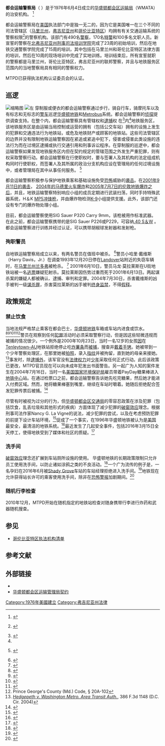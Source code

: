 {{Infobox law enforcement agency
|agencyname=都會運輸警察局
|chief1position=Chief of Police
|website={{URL|https://www.wmata.com/about/transit-police/|官方網站}}
|vehicles2=[[Harley-Davidson_FL|Harley-Davidson FL]]s
|vehicle2type=Motorcycles
|vehicles1=[[Chevrolet_Tahoe|Chevrolet Tahoe]]s, [[Chevrolet_Suburban|Chevrolet Suburban]]s, [[Ford_Crown_Victoria_Police_Interceptor|Ford Crown Victoria Police Interceptor]]s
|vehicle1type=Patrol cars
|police=yes
|employees=550
|formed=1976年6月4日
|chief1name=Ronald Pavlik
|commonname=Metro Transit Police
|governingbody=Washington Metropolitan Area Transit Authority
|countryabbr=U.S.
|country={{USA}}
|legaljuris=[[District_of_Columbia|District of Columbia]], [[Maryland|Maryland]], [[Virginia|Virginia]]
|logocaption=Logo of the [[Washington_Metropolitan_Area_Transit_Authority|Washington Metropolitan Area Transit Authority]]
|logo=WMATA Metro Logo.svg|patchcaption=Patch of the Metro Transit Police Department|patch=Patch of the Metro Transit Police Department.png
|abbreviation=MTPD
|footnotes={{center|[https://www.wmata.com/about/board/upload/Compact_Annotated_2009_final.pdf Washington Metropolitan Area Transit Authority Compact]}}}}

'''都会运输警察局'''（{{lang-en| '''MTPD'''}} ）是于1976年6月4日成立的[[華盛頓都會區交通局|华盛顿都会区运输局]]（WMATA）的治安机构。 <ref name="compact">{{Cite web|title=Washington Metropolitan Area Transit Authority Compact|url=https://www.wmata.com/about/board/upload/Compact_Annotated_2009_final.pdf|accessdate=2018-03-27|date=August 2009|work=Washington Metropolitan Area Transit Authority}} {{PD-notice}}</ref>

都会运输警察局在[[美国|美国]]执法部门中是独一无二的，因为它是美国唯一在三个不同的司法管辖区（[[马里兰州|马里兰州]]，[[弗吉尼亚州|弗吉尼亚州]]和[[哥伦比亚特区|哥伦比亚特区]]）均拥有有关交通运输系统的警察权限<ref name="compact">{{Cite web|title=Washington Metropolitan Area Transit Authority Compact|url=https://www.wmata.com/about/board/upload/Compact_Annotated_2009_final.pdf|accessdate=2018-03-27|date=August 2009|work=Washington Metropolitan Area Transit Authority}} {{PD-notice}}</ref>的警察机构。该部门有490名[[警察|警察]]，170名[[特警|特警]]和100多名文职人员。新宣誓的警察在[[北弗吉尼亚刑事司法培训学院|北弗吉尼亚州刑事司法培训学院]]完成了23周的初始培训，然后在地铁交通警察学院完成了15周的培训，其中包括在马里兰州和哥伦比亚特区法律方面的培训，然后在10周的现场培训中完成了实地训练。培训结束后，所有宣誓就职的警察都是马里兰州，哥伦比亚特区，弗吉尼亚州的联邦警察，并且与地铁服务区范围内的当地警察局具有相同的警察权力。

MTPD已获得执法机构认证委员会的认证。

== 巡逻 ==
[[File:Patch_of_the_Metro_Transit_Police_Department_(1999–2016).png|缩略图]]
[[File:Metro_Transit_Police_Car_(27754895185).jpg|左]]
穿制服或便衣的都会运输警察通过步行，骑自行车，骑摩托车以及有标志和无标志的[[警察車輛|警车]]巡逻[[華盛頓地鐵|华盛顿地铁]]和[[華盛頓公車|Metrobus]]系统。都会运输警察的[[侦探|侦探]]提供调查支持。在整个{{Convert|1500|sqmi|adj=on}}内，都会运输警察具有管辖权和[[逮捕|逮捕]]权  在{{Convert|150|ft}}<ref name="#1">{{Cite web|title=Metro Transit Police Department|url=https://www.wmata.com/about/transit-police/|accessdate=2018-03-27|work=WMATA}}</ref>内<ref name="#1"/>地铁服务区，该地铁服务区是由运输当局控制或运营的拥有（包括公交车站）拥有的设施上发生的犯罪和交通违法行为地铁站，或危及地铁财产或顾客的地铁站。这些司法管辖区的边界并没有限制地铁运输警察因在紧追或紧追中犯下，侵害或侵害此类设施的违法行为而在过境区逮捕或执行交通引用和刑事诉讼程序。在穿制服的巡逻中，都会运输警察如果发现地铁服务区内但在契约规定的管辖范围之外发生严重犯罪，则有权采取警察行动。都会运输警察在行使职权时，要与签署人及其机构的法定组成机构同时行使职权，而签署人及其所属的政治分支机构应设在管理局的任何过境设施中，或者管理局在其中从事任何服务。 <ref name="compact">{{Cite web|title=Washington Metropolitan Area Transit Authority Compact|url=https://www.wmata.com/about/board/upload/Compact_Annotated_2009_final.pdf|accessdate=2018-03-27|date=August 2009|work=Washington Metropolitan Area Transit Authority}} {{PD-notice}}</ref>

都会运输警察积极参与保护地铁乘客和基础设施免受[[恐怖主义|恐怖]]威胁的[[恐怖主义|袭击]]。在[[九一一袭击事件|2001年9月11日的袭击]]， [[馬德里三一一連環爆炸案|2004年的马德里火车爆炸]]和[[倫敦七七爆炸案|2005年7月7日的伦敦地铁爆炸之后]]，并且，地铁运输警察特别响应小组的成员定期进行武装扫荡，同时手持特殊武器系统，H＆K [[HK_MP5冲锋枪|MP5]][[冲锋枪|冲锋枪]]，并由爆炸物检测[[警犬|K-9]]小组提供支援。此外，该部门还设有专门的爆炸物处理小组。

目前，都会运输警察使用SIG Sauer P320 Carry 9mm，该枪被用作标准武器。在此之前，都会运输警察携带的是SIG Sauer P226或P229，可容纳[[.40_S&W|.40 S＆W]] 。都会运输警察进行训练并经过认证，可以携带胡椒球发射器和发射枪。

=== 殉职警员 ===
自地铁运输警察局成立以来，有两名警员在值班中被杀。 <ref name="MTPD Memorial">{{Cite web|title=Metro Transit Police Department, District of Columbia Fallen Officers|url=https://www.odmp.org/agency/2461-washington-metropolitan-area-transit-authority-police-department-district-of-columbia|accessdate=2018-03-27|work=Officer Down Memorial Page}}</ref>警员小哈里·戴维斯（Harry Davis，Jr.）在调查1993年12月20日停在[[蘭都佛站|Landover]]站附近的失窃车辆时，在[[兰多弗_(马里兰州)|马里兰州兰多弗]]被枪杀。 <ref name="Davis">{{Cite web|title=Officer Harry Davis Jr.|url=https://www.odmp.org/officer/590-officer-harry-davis-jr|accessdate=2018-03-27|date=1993-12-20|work=Officer Down Memorial Page}}</ref> 2001年6月10日，警员马龙·莫拉莱斯在U街地铁站被一名[[逃票|逃票]]嫌疑犯射杀。莫拉莱斯因伤势过重而死于2001年6月13日。两起谋杀案的嫌疑人都被确认、逮捕、审判和定罪。2004年7月30日，杀害戴维斯的凶手被判一级[[謀殺|谋杀罪]]，杀害莫拉莱斯的凶手被判[[無期徒刑|终身监禁]]，不得[[假释|假释]]。

== 政策规定 ==

=== 禁止饮食 ===
当地法规严格禁止乘客在都会巴士，[[華盛頓地鐵|华盛顿地铁]]车箱或车站内进食或饮水。<ref>{{Cite web|title=Alexandria, VA Code of Ordinances|url=https://library.municode.com/va/alexandria/codes/code_of_ordinances?nodeId=PTIITHCOGEOR_TIT13MIOF_CH1GEOF_S13-1-37PUTRPAVESCBURATRCARATRSTROCO|accessdate=2018-03-27|date=2017-12-07}}</ref><ref>{{Cite web|title=§ 14.2-80, Arlington County Code|url=https://countyboard.arlingtonva.us/wp-content/uploads/sites/22/2017/02/Ch14.2_Motor-Vehicles-and-Traffic.pdf|accessdate=2018-03-27|date=December 2016}}</ref><ref>{{Cite web|title=District of Columbia Code, Title 35, Subtitle I, Chapter 2, Subchapter III|url=http://law.justia.com/codes/district-of-columbia/2012/division-v/title-35/subtitle-i/chapter-2/subchapter-iii/section-35-251.html|accessdate=2018-03-27}}</ref><ref>{{Cite web|title=Montgomery County Code, § 54A-2|url=http://library.amlegal.com/nxt/gateway.dll/Maryland/montgom/partiilocallawsordinancesresolutionsetc/chapter54atransitfacilitiesnote?f=templates$fn=default.htm$3.0$vid=amlegal:montgomeryco_md_mc$anc=JD_54A-2|accessdate=2018-03-27|date=2018-01-18}}</ref><ref>Prince George's County (Md.) Code, § 20A-102</ref>警员在观察到任何[[犯罪|犯罪]]活动时必须采取警察行动，但是因这些轻微违规而被捕的情况很少。一个例外是2000年10月23日，当时一名12岁的女孩[[逮捕|因]]在[[騰里鎮-美國大學站|Tenleytown–AU]]地铁站拒绝停止吃[[馬鈴薯條|炸薯条]]而[[逮捕|被捕]]，搜查并[[手銬|戴着手铐]]。她被带到一个少年警察处理区，在那里她被[[面部照片|拍照]]，录入[[指紋|指纹]]并被拘留，直到她的母亲来接她。<ref>''[http://openjurist.org/386/f3d/1148/hedgepeth-v-washington-metropolitan-area-transit-authority Hedgepeth v. Washington Metro. Area Transit Auth.]'', 386 F.3d 1148 (D.C. Cir. 2004)</ref>事发时，除[[逮捕|逮捕外]]，该军官没有[[法理型权威|法律权力]]对[[未成年人|少年]]采取任何正式行动。此后该政策已更改，MTPD官员现在可以向未成年犯发出书面警告。另一起广为人知的案件发生在2004年7月16日，当时一名[[美国国家环境保护局|美国国家环境保护局]]雇员带着PayDay糖果棒进入[[地鐵中心站_(華盛頓)|地铁中心]]站。在通过检票口之前，都会运输警察告诉她先吃完糖果，然后她才能进入付费区域。然而，她将糖果棒塞到嘴里，继续在车站时嚼着。她随后拒绝配合签发犯罪传票后被捕。<ref name="Candy Bar">{{Cite news|url=https://www.washingtonpost.com/wp-dyn/articles/A22456-2004Jul28.html|title=Mouthful Gets Metro Passenger Handcuffs and Jail|author=Layton|first=Lyndsey|date=2004-07-29|work=The Washington Post|accessdate=2009-10-12|pages=A01}}</ref>


尽管有时被视为过分的行为，但[[華盛頓都會區交通局|华盛顿都会区交通局]]的零容忍政策在涉及犯罪（包括饮食，乱丢垃圾和其他形式的疾病）方面体现了减少犯罪的[[破窗效应|破窗效应]]理念。根据刑事司法作家Nancy G. La Vigne的说法，减少犯罪的尝试，以及在考虑预防犯罪的前提下设计车站环境，<ref name="lavigne">{{Cite journal|title=Visibility and Vigilance: Metro's Situational Approach to Preventing Subway Crime (Research in Brief)|url=http://www.ncjrs.gov/pdffiles/166372.pdf|last=La Vigne|first=Nancy G.|date=November 1997|publisher=National Institute of Justice, U.S. Department of Justice}}</ref>促成了一个事实，在1996年华盛顿地铁被认为是[[美国|美国]]最安全，最清洁的地铁系统。<ref name="lavigne2">{{Cite book|title=Safe Transport: Security by Design on the Washington Metro (Chapter 6)|last=La Vigne|first=Nancy G.|publisher=Criminal Justice Press|year=1996|isbn=1-881798-28-3|editor-last=Clarke|editor-first=Ronald V.}}</ref>最近发生了几起安全事件，包括2016年3月15日全天停工，使得地铁受到了媒体和社区的质疑。<ref name="Washington Metropolitan Transit Authority">{{Cite press release|accessdate=2018-03-27}}</ref>


=== 洗手间 ===
[[破窗效应|破窗效应]]理念还扩展到车站厕所设施的使用。 华盛顿地铁的长期政策限制只允许员工使用洗手间，以防止诸如涂鸦之类的不良活动。<ref name="lavigne2">{{Cite book|title=Safe Transport: Security by Design on the Washington Metro (Chapter 6)|last=La Vigne|first=Nancy G.|publisher=Criminal Justice Press|year=1996|isbn=1-881798-28-3|editor-last=Clarke|editor-first=Ronald V.}}</ref>一个广为流传的例子是，一名孕妇在2016年6月被[[涼蔭叢站|Shady Grove]]车站的车站经理拒绝进入洗手间。<ref name="pregnant">{{Cite news|url=https://www.nbcwashington.com/news/local/Pregnant-Woman-Says-Metro-Worker-Refused-to-Let-Her-Use-Station-Bathroom-384923021.html|title=Pregnant Woman Says Metro Worker Refused to Let Her Use Station Bathroom|work=NBC4 Washington|date=2016-06-29|author=Tuss|first=Adam|author2=Swalec|first2=Andrea}}</ref>地铁现在允许获得站长许可的乘客使用洗手间，除非在[[国土安全部警报系统|恐怖警报]]加剧期间。<ref name="bathroom">{{Cite news|url=https://www.washingtonpost.com/news/dr-gridlock/wp/2016/06/30/want-to-use-a-metro-station-bathroom-know-your-rights/|title=Want to use a Metro station bathroom? Know your rights.|work=The Washington Post|date=2016-06-30|author=Powers|first=Martine}}</ref>

=== 随机行李检查 ===
2010年12月，MTPD开始在随机指定的地铁站检查对随身携带行李进行炸药和武器随机搜查。

== 参见 ==

*[[哥伦比亚特区执法机构清单|哥伦比亚特区执法机构清单]]

== 参考文献 ==
{{Reflist}}

== 外部链接 ==

* {{Official website|https://www.wmata.com/about/transit-police/}}
* [https://www.wmata.com/about/board/upload/Compact_Annotated_2009_final.pdf 华盛顿都会区运输管理局契约]
{{華盛頓地鐵}}
[[Category:1976年美國建立|Category:1976年美國建立]]
[[Category:弗吉尼亚州法律|Category:弗吉尼亚州法律]]